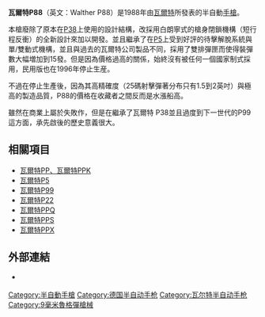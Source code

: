{{noteTA
|G1=軍事
|G2=長度單位
|G3=Firearms
}}
{{Infobox Weapon
|name= 瓦爾特P88<br />{{lang|de|Walther P88}}
|image= File:Walther P88.jpg
|image_size= 300px
|caption= Walther P88
|origin= {{flagcountry|Federal Republic of Germany}}
|type= [[半自動手槍|半自動手槍]]
<!-- Type selection -->
|is_ranged=yes
<!-- Production history -->
|designer= [[卡爾·瓦爾特運動槍有限公司|卡爾·瓦爾特]]
|design_date= 1988年
|manufacturer= [[卡爾·瓦爾特運動槍有限公司|卡爾·瓦爾特]]
|production_date=1988—1996年
<!-- General specifications -->
|cartridge= [[9×19mm鲁格弹|9×19毫米魯格彈]]
|length=187毫米
|feed=15發彈匣
|action= [[後座作用|槍管短行程後座作用]]，單／雙動
|mode= 半自動
|槍口初速=
|有効射程=50m
|weight={{Convert|568|g|oz|abbr=on}}
|全長={{convert|187|mm|in|abbr=on}} (P88)<br/> {{convert|181|mm|in|abbr=on}} (P88 Compact)
|全寬=
|sights= 缺口式[[機械瞄具|機械瞄具]]
}}

'''瓦爾特P88'''（英文：Walther P88）是1988年由[[瓦爾特|瓦爾特]]所發表的半自動[[手槍|手槍]]。

本槍廢除了原本在[[瓦爾特P38手槍|P38]]上使用的設計結構，改採用白朗寧式的槍身閉鎖機構（短行程反衝）的全新設計來加以開發。並且繼承了在[[瓦爾特P5|P5]]上受到好評的待擊解脫系統與單/雙動式機構，並且與過去的瓦爾特公司製品不同，採用了雙排彈匣而使得裝彈數大幅増加到15發。但是因為價格過高的關係，始終沒有被任何一個國家制式採用，民用版也在1996年停止生産。

不過在停止生產後，因為其高精確度（25碼射擊彈著分布只有1.5到2英吋）與極高的製造品質，P88的價格在收藏者之間反而是水漲船高。

雖然在商業上屬於失敗作，但是在繼承了瓦爾特 P38並且過度到下一世代的P99這方面，承先啟後的歷史意義很大。

== 相關項目 ==
{{commons|Walther P88}}
* [[瓦爾特PP手槍|瓦爾特PP、瓦爾特PPK]]
* [[瓦爾特P5手槍|瓦爾特P5]]
* [[瓦爾特P99手槍|瓦爾特P99]]
* [[瓦爾特P22半自動手槍|瓦爾特P22]]
* [[瓦爾特PPQ半自動手槍|瓦爾特PPQ]]
* [[瓦爾特PPS半自動手槍|瓦爾特PPS]]
* [[瓦爾特PPX半自動手槍|瓦爾特PPX]]

==外部連結==
*{{YouTube|towxziquJGc|Video of operation}} {{ja icon}}

{{槍械小作品}}

{{華瑟槍械}}
[[Category:半自動手槍|Category:半自動手槍]]
[[Category:德国半自动手枪|Category:德国半自动手枪]]
[[Category:瓦尔特半自动手枪|Category:瓦尔特半自动手枪]]
[[Category:9毫米魯格彈槍械|Category:9毫米魯格彈槍械]]
